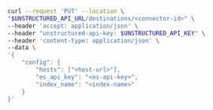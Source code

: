 ```bash REST (Change)
curl --request 'PUT' --location \
"$UNSTRUCTURED_API_URL/destinations/<connector-id>" \
--header 'accept: application/json' \
--header "unstructured-api-key: $UNSTRUCTURED_API_KEY" \
--header 'content-type: application/json' \
--data \
'{
    "config": {
        "hosts": ["<host-url>"],
        "es_api_key": "<es-api-key>",
        "index_name": "<index-name>"
    }
}'
```